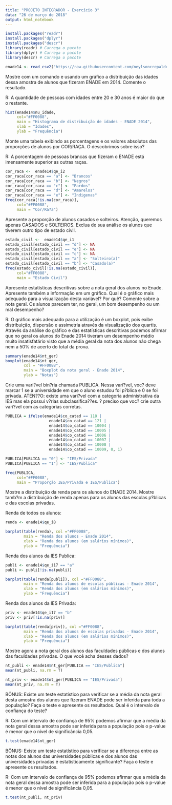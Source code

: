 ```yaml
---
title: "PROJETO INTEGRADOR - Exercício 3"
data: "26 de março de 2018"
output: html_notebook 
---
```


```r
install.packages("readr")
install.packages("dplyr")
install.packages("descr")
library(readr) # Carrega o pacote 
library(dplyr) # Carrega o pacote
library(descr) # Carrega o pacote 

enade14 <- read_csv2("https://raw.githubusercontent.com/neylsoncrepalde/introducao_ao_r/master/dados/enade_2014_amostra.csv")

```

Mostre com um comando e usando um gráfico a distribuição das idades dessa amostra de alunos que fizeram ENADE em 2014. Comente o resultado.

R: A quantidade de pessoas com idades entre 20 e 30 anos é maior do que o restante.

```r
hist(enade14$nu_idade, 
     col="#FF0088", 
     main = "Histograma de distribuição de idades - ENADE 2014",
     xlab = "Idades",
     ylab = "Frequência")

```

Monte uma tabela exibindo as porcentagens e os valores absolutos das proporções de alunos por COR/RAÇA. O descobrimos sobre isso?

R: A porcentagem de pessoas brancas que fizeram o ENADE está imensamente superior as outras raças. 

```r

cor_raca <-  enade14$qe_i2
cor_raca[cor_raca == "a"] <- "Brancos"
cor_raca[cor_raca == "b"] <- "Negros"
cor_raca[cor_raca == "c"] <- "Pardos"
cor_raca[cor_raca == "d"] <- "Amarelos"
cor_raca[cor_raca == "e"] <- "Indigenas"
freq(cor_raca[!is.na(cor_raca)], 
     col="#FF0088", 
     main = "Cor/Ra?a")

```

Apresente a proporção de alunos casados e solteiros. Atenção, queremos apenas CASADOS e SOLTEIROS. Exclua de sua análise os alunos que tiverem outro tipo de estado civil.

```r

estado_civil <-  enade14$qe_i1
estado_civil[estado_civil == "d"] <- NA
estado_civil[estado_civil == "e"] <- NA
estado_civil[estado_civil == "c"] <- NA
estado_civil[estado_civil == "a"] <- "Solteiro(a)"
estado_civil[estado_civil == "b"] <- "Casado(a)"
freq(estado_civil[!is.na(estado_civil)], 
     col="#FF0088", 
     main = "Estado Civil")

```

Apresente estatísticas descritivas sobre a nota geral dos alunos no Enade. Apresente também a informação em um gráfico. Qual é o gráfico mais adequado para a visualização desta variável? Por quê? Comente sobre a nota geral. Os alunos parecem ter, no geral, um bom desempenho ou um mal desempenho?

R: O gráfico mais adequado para a utilização é um boxplot, pois exibe distribuição, dispersão e assimetria através da visualização dos quartis. Através da análise do gráfico e das estatísticas descritivas podemos afirmar que no geral os alunos do Enade 2014 tiveram um desempenho médio muito insatisfatário visto que a média geral da nota dos alunos não chega nem a 50% de acerto do total da prova.

```r
summary(enade14$nt_ger)
boxplot(enade14$nt_ger, 
        col = "#FF0088",
        main = "Boxplot da nota geral - Enade 2014", 
        ylab = "Notas")

```

Crie uma vari?vel bin?ria chamada PUBLICA. Nessa vari?vel, voc? deve marcar 1 se a universidade em que o aluno estudou foi p?blica e 0 se foi privada. ATEN??O: existe uma vari?vel com a categoria administrativa da IES mas ela possui v?rias subclassifica??es. ? preciso que voc? crie outra vari?vel com as categorias corretas.

```r

PUBLICA = ifelse(enade14$co_catad == 118 |
                   enade14$co_catad == 121 |
                   enade14$co_catad == 10004 |
                   enade14$co_catad == 10005 |
                   enade14$co_catad == 10006 |
                   enade14$co_catad == 10007 |
                   enade14$co_catad == 10008 |
                   enade14$co_catad == 10009, 0, 1)

PUBLICA[PUBLICA == "0"] <- "IES/Privada"
PUBLICA[PUBLICA == "1"] <- "IES/Publica"

freq(PUBLICA, 
     col="#FF0088",
     main = "Proporção IES/Privada e IES/Publica")

```

Mostre a distribuição da renda para os alunos do ENADE 2014. Mostre tamb?m a distribuição de renda apenas para os alunos das escolas p?blicas e das escolas privadas.

Renda de todos os alunos:

```r
renda <- enade14$qe_i8

barplot(table(renda), col ="#FF0088",
        main = "Renda dos alunos - Enade 2014",
        xlab = "Renda dos alunos (em salários mínimos)",
        ylab = "Frequência")
```

Renda dos alunos da IES Publica:

```r
publi <- enade14$qe_i17 == "a"
publi <- publi[!is.na(publi)]

barplot(table(renda[publi]), col ="#FF0088",
        main = "Renda dos alunos de escolas públicas - Enade 2014",
        xlab = "Renda dos alunos (em salários mínimos)",
        ylab = "Frequência")
```

Renda dos alunos da IES Privada:

```r
priv <- enade14$qe_i17 == "b"
priv <- priv[!is.na(priv)]

barplot(table(renda[priv]), col ="#FF0088",
        main = "Renda dos alunos de escolas privadas - Enade 2014",
        xlab = "Renda dos alunos (em salários mínimos)",
        ylab = "Frequência")
```

Mostre agora a nota geral dos alunos das faculdades públicas e dos alunos das faculdades privadas. O que você acha desses dados?

```r

nt_publi <- enade14$nt_ger[PUBLICA == "IES/Publica"]
mean(nt_publi, na.rm = T)

nt_priv <- enade14$nt_ger[PUBLICA == "IES/Privada"]
mean(nt_priv, na.rm = T)

```

BÔNUS: Existe um teste estatístico para verificar se a média da nota geral desta amostra dos alunos que fizeram ENADE pode ser inferida para toda a população? Faça o teste e apresente os resultados. Qual é o intervalo de confiança do teste?

R: Com um intervalo de confiança de 95% podemos afirmar que a média da nota geral dessa amostra pode ser inferida para a população pois o p-value é menor que o nível de significância 0,05.

```r
t.test(enade14$nt_ger)
```

BÔNUS: Existe um teste estatístico para verificar se a diferença entre as notas dos alunos das universidades públicas e dos alunos das universidades privadas é estatisticamente significante? Faça o teste e apresente os resultados.

R: Com um intervalo de confiança de 95% podemos afirmar que a média da nota geral dessa amostra pode ser inferida para a população pois o p-value é menor que o nível de significância 0,05.

```r

t.test(nt_publi, nt_priv)

```

































